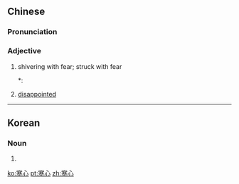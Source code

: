 ==Chinese==
{{zh-forms}}

===Pronunciation===
{{zh-pron
|m=hánxīn
|c=hon4 sam1
|mn=hân-sim
|h=pfs=hòn-sîm
|cat=a
}}

===Adjective===
{{zh-adj}}

# shivering with fear; struck with fear
#*: {{zh-x|吳 人 加 敝 邑 以 亂，^齊 因 其 病 取 ^讙 與 ^闡，寡君 是 以 寒心。|When the people of [[w:Wu (state)|Wu]] sacked our state, [[w:Qi (state)|Qi]] took advantage of our weakened condition to take Huan and Chan. Our ruler was '''struck with fear''' by this.|CL|ref='''480 {{B.C.E.}}:''' {{w|Zuo Qiuming}}, ''{{w|Zuo Zhuan}}''}}
# [[disappoint]]ed
#: {{zh-x|子女 忤逆 不孝 實在 令 父母 寒心。|Wayward children who are unfilial cause parents to be '''disappointed'''.}}

----

==Korean==
{{ko-hanjatab}}

===Noun===
{{ko-noun|hj|hangeul=한심}}

# {{hanja form of|한심|miserableness}}

[[ko:寒心]]
[[pt:寒心]]
[[zh:寒心]]